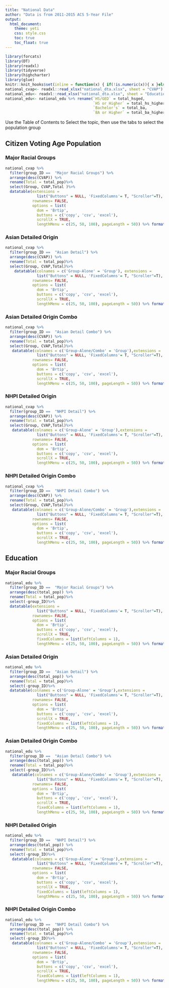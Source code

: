 ```yaml
---
title: "National Data"
author: "Data is from 2011-2015 ACS 5-Year File"
output: 
  html_document:
    theme: yeti
    css: style.css
    toc: true
    toc_float: true
---
```


```r
library(forcats)
library(DT)
library(readxl)
library(tidyverse)
library(highcharter)
library(glue)
knitr::knit_hooks$set(inline = function(x) { if(!is.numeric(x)){ x }else{ prettyNum(round(x,2), big.mark=",", digits=6) } })
national_cvap<- readxl::read_xlsx("national_dta.xlsx", sheet = "CVAP")
national_edu<- readxl::read_xlsx("national_dta.xlsx", sheet = "Education")
national_edu<- national_edu %>% rename(`HS/GED` = total_hsged,
                                       `HS or Higher` = total_hs_higher,
                                       `Bachelor's` = total_ba,
                                       `BA or Higher` = total_ba_higher)


```

Use the Table of Contents to Select the topic, then use the tabs to select the population group



## Citizen Voting Age Population {.tabset .tabset-fade .tabset-pills}



### Major Racial Groups
```r
national_cvap %>%
  filter(group_ID ==  "Major Racial Groups") %>%
  arrange(desc(CVAP)) %>%
  rename(Total = total_pop)%>%
  select(Group, CVAP,Total )%>%
  datatable(extensions = 
              list("Buttons" = NULL, 'FixedColumns'= T, "Scroller"=T),
            rownames= FALSE, 
            options = list(
              dom = 'Brtip',
              buttons = c('copy', 'csv', 'excel'),
              scrollX = TRUE,
              lengthMenu = c(25, 50, 100), pageLength = 50)) %>% formatCurrency(columns = c(2,3),currency = "", interval = 3, mark = ",", digits=0)
```


### Asian Detailed Origin
```r
national_cvap %>%
  filter(group_ID ==  "Asian Detail") %>%
  arrange(desc(CVAP)) %>%
  rename(Total = total_pop)%>%
  select(Group, CVAP,Total)%>%
    datatable(colnames = c('Group-Alone' = 'Group'), extensions = 
              list("Buttons" = NULL, 'FixedColumns'= T, "Scroller"=T),
            rownames= FALSE, 
            options = list(
              dom = 'Brtip',
              buttons = c('copy', 'csv', 'excel'),
              scrollX = TRUE,
              lengthMenu = c(25, 50, 100), pageLength = 50)) %>% formatCurrency(columns = c(2,3),currency = "", interval = 3, mark = ",", digits=0)
```

### Asian Detailed Origin Combo
```r
national_cvap %>%
  filter(group_ID ==  "Asian Detail Combo") %>%
  arrange(desc(CVAP)) %>%
  rename(Total = total_pop)%>%
  select(Group, CVAP,Total)%>%
   datatable(colnames = c('Group-Alone/Combo' = 'Group'),extensions = 
              list("Buttons" = NULL, 'FixedColumns'= T, "Scroller"=T),
            rownames= FALSE, 
            options = list(
              dom = 'Brtip',
              buttons = c('copy', 'csv', 'excel'),
              scrollX = TRUE,
              lengthMenu = c(25, 50, 100), pageLength = 50)) %>% formatCurrency(columns = c(2,3),currency = "", interval = 3, mark = ",", digits=0)
```

### NHPI Detailed Origin
```r
national_cvap %>%
  filter(group_ID ==  "NHPI Detail") %>%
  arrange(desc(CVAP)) %>%
  rename(Total = total_pop)%>%
  select(Group, CVAP,Total)%>%
   datatable(colnames = c('Group-Alone' = 'Group'),extensions = 
              list("Buttons" = NULL, 'FixedColumns'= T, "Scroller"=T),
            rownames= FALSE, 
            options = list(
              dom = 'Brtip',
              buttons = c('copy', 'csv', 'excel'),
              scrollX = TRUE,
              lengthMenu = c(25, 50, 100), pageLength = 50)) %>% formatCurrency(columns = c(2,3),currency = "", interval = 3, mark = ",", digits=0)
```

### NHPI Detailed Origin Combo
```r
national_cvap %>%
  filter(group_ID ==  "NHPI Detail Combo") %>%
  arrange(desc(CVAP)) %>%
  rename(Total = total_pop)%>%
  select(Group, CVAP,Total)%>%
   datatable(colnames = c('Group-Alone/Combo' = 'Group'),extensions = 
              list("Buttons" = NULL, 'FixedColumns'= T, "Scroller"=T),
            rownames= FALSE, 
            options = list(
              dom = 'Brtip',
              buttons = c('copy', 'csv', 'excel'),
              scrollX = TRUE,
              lengthMenu = c(25, 50, 100), pageLength = 50)) %>% formatCurrency(columns = c(2,3),currency = "", interval = 3, mark = ",", digits=0)
```


## Education {.tabset .tabset-fade .tabset-pills}

### Major Racial Groups
```r
national_edu %>%
  filter(group_ID ==  "Major Racial Groups") %>%
  arrange(desc(total_pop)) %>%
  rename(Total = total_pop)%>%
  select(-group_ID)%>%
  datatable(extensions = 
              list("Buttons" = NULL, 'FixedColumns'= T, "Scroller"=T),
            rownames= FALSE, 
            options = list(
              dom = 'Brtip',
              buttons = c('copy', 'csv', 'excel'),
              scrollX = TRUE,
              fixedColumns = list(leftColumns = 1),
              lengthMenu = c(25, 50, 100), pageLength = 50)) %>% formatCurrency(columns = c(2:6),currency = "", interval = 3, mark = ",", digits=0)
```


### Asian Detailed Origin
```r
national_edu %>%
  filter(group_ID ==  "Asian Detail") %>%
  arrange(desc(total_pop)) %>%
  rename(Total = total_pop)%>%
  select(-group_ID)%>%
  datatable(colnames = c('Group-Alone' = 'Group'),extensions = 
              list("Buttons" = NULL, 'FixedColumns'= T, "Scroller"=T),
            rownames= FALSE, 
            options = list(
              dom = 'Brtip',
              buttons = c('copy', 'csv', 'excel'),
              scrollX = TRUE,
              fixedColumns = list(leftColumns = 1),
              lengthMenu = c(25, 50, 100), pageLength = 50)) %>% formatCurrency(columns = c(2:6),currency = "", interval = 3, mark = ",", digits=0)
```

### Asian Detailed Origin Combo
```r
national_edu %>%
  filter(group_ID ==  "Asian Detail Combo") %>%
  arrange(desc(total_pop)) %>%
  rename(Total = total_pop)%>%
  select(-group_ID)%>%
   datatable(colnames = c('Group-Alone/Combo' = 'Group'),extensions = 
              list("Buttons" = NULL, 'FixedColumns'= T, "Scroller"=T),
            rownames= FALSE, 
            options = list(
              dom = 'Brtip',
              buttons = c('copy', 'csv', 'excel'),
              scrollX = TRUE,
              fixedColumns = list(leftColumns = 1),
              lengthMenu = c(25, 50, 100), pageLength = 50)) %>% formatCurrency(columns = c(2:6),currency = "", interval = 3, mark = ",", digits=0)
```

### NHPI Detailed Origin
```r
national_edu %>%
  filter(group_ID ==  "NHPI Detail") %>%
  arrange(desc(total_pop)) %>%
  rename(Total = total_pop)%>%
  select(-group_ID)%>%
   datatable(colnames = c('Group-Alone' = 'Group'),extensions = 
              list("Buttons" = NULL, 'FixedColumns'= T, "Scroller"=T),
            rownames= FALSE, 
            options = list(
              dom = 'Brtip',
              buttons = c('copy', 'csv', 'excel'),
              scrollX = TRUE,
              fixedColumns = list(leftColumns = 1),
              lengthMenu = c(25, 50, 100), pageLength = 50)) %>% formatCurrency(columns = c(2:6),currency = "", interval = 3, mark = ",", digits=0)
```

### NHPI Detailed Origin Combo
```r
national_edu %>%
  filter(group_ID ==  "NHPI Detail Combo") %>%
  arrange(desc(total_pop)) %>%
  rename(Total = total_pop)%>%
  select(-group_ID)%>%
   datatable(colnames = c('Group-Alone/Combo' = 'Group'),extensions = 
              list("Buttons" = NULL, 'FixedColumns'= T, "Scroller"=T),
            rownames= FALSE, 
            options = list(
              dom = 'Brtip',
              buttons = c('copy', 'csv', 'excel'),
              scrollX = TRUE,
              fixedColumns = list(leftColumns = 1),
              lengthMenu = c(25, 50, 100), pageLength = 50)) %>% formatCurrency(columns = c(2:6),currency = "", interval = 3, mark = ",", digits=0)
```

